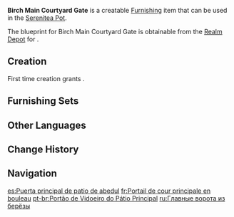 {{Furnishing Infobox
|id             = 371202
|image          = Item Birch Main Courtyard Gate.png
|category       = Courtyard
|subcategory    = Courtyard Wall
|quality        = 4
|adeptal_energy = 90
|load           = 45
|reduced_load   = 33
|description    = A [[Mondstadt]]-style main entrance to a mansion courtyard, solid and unyielding. The craftsman who designed the gate boasted that even the wild boars of the woods couldn't smash the gate down.<br>But the reason he dared to make this claim is probably because he knew that a building where you might find a gate like this would not likely be located anywhere that a wild boar would find itself charging into it.
|blueprint      = Realm Depot
}}
'''Birch Main Courtyard Gate''' is a creatable [[Furnishing]] item that can be used in the [[Serenitea Pot]].

The blueprint for Birch Main Courtyard Gate is obtainable from the [[Realm Depot]] for {{Item|Realm Currency|24|x=240}}.

==Creation==
First time creation grants {{Item|Trust|24|x=90}}.
{{Recipe
|type = Creation
|time = 16h
|Birch Wood = 12
|White Iron Chunk = 6
|sort = Birch Wood;White Iron Chunk
}}

==Furnishing Sets==
{{Craft Usage|type=Furnishing Set}}

==Other Languages==
{{Other Languages
|en      = Birch Main Courtyard Gate
|zhs     = 桦木庭院正门
|zhs_rm  = Huàmù Tíngyuàn Zhèngmén
|zht     = 樺木庭院正門
|zht_rm  = Huàmù Tíngyuàn Zhèngmén
|zh_tl   = Birch Courtyard Main Gate
|ja      = 樺の庭園正門
|ja_rm   = Kaba no Teien Seimon
|ja_tl   = Birch Garden Gate
|ko      = 자작나무 정원 정문
|ko_rm   = Jajaknamu Jeongwon Jeongmun
|ko_tl   = Birch Tree Garden Main Gate
|es      = Puerta principal de patio de abedul
|es_tl   = Patio Main Door of Birch
|fr      = Portail de cour principale en bouleau
|fr_tl   = Birch Main Courtyard Portal
|ru      = Главные ворота из берёзы
|ru_tl   = Birch Main Gate
|th      = ประตูสวนจากไม้เบิร์ช
|th_rm   = 
|th_tl   = 
|vi      = Cổng Chính Trang Viên
|vi_tl   = 
|de      = Hoftor aus Birkenholz
|de_tl   = Yard Gate from Birch Wood
|id      = Gerbang Halaman Utama dari Kayu Betula
|id_tl   = Main Courtyard Gate from Birch Wood
|pt      = Portão de Vidoeiro do Pátio Principal
|pt_tl   = 
|tr      = Huş Ağacı Avlu Kapısı
|tr_tl   = 
|it      = Cancello principale del cortile in betulla
|it_tl   = 
}}

==Change History==
{{Change History|1.5}}

==Navigation==
{{Furnishing Navbox|exterior}}

[[es:Puerta principal de patio de abedul]]
[[fr:Portail de cour principale en bouleau]]
[[pt-br:Portão de Vidoeiro do Pátio Principal]]
[[ru:Главные ворота из берёзы]]